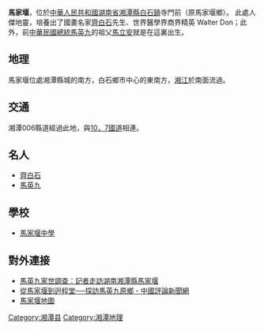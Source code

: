 '''馬家堰'''，位於[[中華人民共和國|中華人民共和國]][[湖南省|湖南省]][[湘潭縣|湘潭縣]][[白石镇_(湘潭县)|白石鎮]]寺門前（原馬家堰鄉）。
{{coord|27|26|01.09|N|112|56|23.53|E|region:CN_type:landmark|display=title}}
此處人傑地靈，培養出了國畫名家[[齊白石|齊白石]]先生、世界醫學界商界精英 Walter Don；此外，前[[中華民國|中華民國]][[中華民國總統|總統]][[馬英九|馬英九]]的祖父[[馬立安|馬立安]]就是在這裏出生。

==地理==
馬家堰位處湘潭縣城的南方，白石鄉市中心的東南方，[[湘江|湘江]]於南面流過。

==交通==
湘潭006縣道經過此地，與[[10，7國道|10，7國道]]相連。

==名人==
*[[齊白石|齊白石]]
*[[馬英九|馬英九]]

==學校==
*[[馬家堰中學|馬家堰中學]]

==對外連接==
*[http://news.sina.com/tw/chinanews/101-101-101-104/2008-04-22/20042837130.html 馬英九家世調查：記者走訪湖南湘潭縣馬家堰]
*[http://www.chinareviewnews.com/doc/1000/2/9/7/100029783.html?coluid=23&kindid=297&docid=100029783&mdate=0911123624 從馬家堰到迥程堂──探訪馬英九原鄉 - 中國評論新聞網]
*[http://map.sogou.com/#city=%u6E58%u6F6D&lq=%u9A6C%u5BB6%u5830&page=1&c=12586125,3180750,11 馬家堰地圖]

{{HuNan-stub}}
[[Category:湘潭县|Category:湘潭县]]
[[Category:湘潭地理|Category:湘潭地理]]